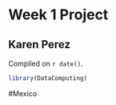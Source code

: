 # Week 1 Project  

## Karen Perez
<!-- leave this material as is -->
Compiled on `r date()`.

```r
library(DataComputing)
```
<!-- put your content after this line -->

#Mexico
